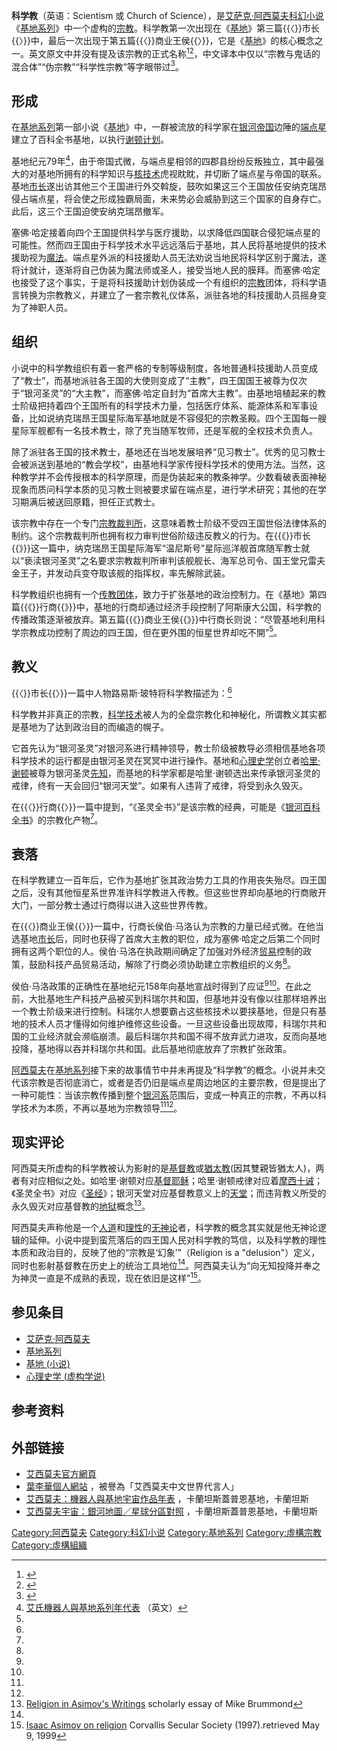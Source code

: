 '''科学教'''（英语：Scientism 或 Church of Science），是[[艾萨克·阿西莫夫|艾萨克·阿西莫夫]][[科幻小说|科幻小说]]《[[基地系列|基地系列]]》中一个虚构的[[宗教|宗教]]。科学教第一次出现在《[[基地_(小说)|基地]]》第三篇{{〈}}市长{{〉}}中，最后一次出现于第五篇{{〈}}商业王侯{{〉}}，它是《[[基地_(小说)|基地]]》的核心概念之一。英文原文中并没有提及该宗教的正式名称<ref name="原本">{{cite book |author=Issac Asimov |title=Foundation |year=1951 |publisher=Nightfall, Inc. |location=USA }}</ref><ref>{{Cite web |url=http://www.pannis.com/SFDG/TheFoundationTrilogy/index.html |title=The Foundation Trilogy: Notes, Articles, and Links |access-date=2008-08-21 |archive-date=2020-09-04 |archive-url=https://web.archive.org/web/20200904102511/http://www.pannis.com/SFDG/TheFoundationTrilogy/index.html |dead-url=no }}</ref>，中文译本中仅以“宗教与鬼话的混合体”“伪宗教”“科学性宗教”等字眼带过<ref name="中译本">{{cite book |author=艾萨克·阿西莫夫 |coauthors=叶李华 译 |title=基地 |ye5 |publisher=四川出版集团.天地出版社 |location=中国成都 |isbn=7-80624-942-7 }}</ref>。

==形成==
在[[基地系列|基地系列]]第一部小说《[[基地_(小说)|基地]]》中，一群被流放的科学家在[[银河帝国系列|银河帝国]]边陲的[[端点星|端点星]]建立了百科全书基地，以执行[[谢顿计划|谢顿计划]]。

基地纪元79年<ref name="年表">[http://www.asimovonline.com/oldsite/insane_list.html 艾氏機器人與基地系列年代表] {{Wayback|url=http://www.asimovonline.com/oldsite/insane_list.html |date=20060613160450 }}（英文）</ref>，由于帝国式微，与端点星相邻的四郡县纷纷反叛独立，其中最强大的{{link-en|安纳克瑞昂 (行星)|Anacreon (planet)|安纳克瑞昂王国}}对基地所拥有的科学知识与[[核能|核技术]]虎视眈眈，并切断了端点星与帝国的联系。基地[[市长|市长]]{{link-en|塞佛·哈定|Salvor Hardin}}遂出访其他三个王国进行外交斡旋，鼓吹如果这三个王国放任安纳克瑞昂侵占端点星，将会使之形成独霸局面，未来势必会威胁到这三个国家的自身存亡。此后，这三个王国迫使安纳克瑞昂撤军。

塞佛·哈定接着向四个王国提供科学与医疗援助，以求降低四国联合侵犯端点星的可能性。然而四王国由于科学技术水平远远落后于基地，其人民将基地提供的技术援助视为[[魔法|魔法]]。端点星外派的科技援助人员无法劝说当地民将科学区别于魔法，遂将计就计，逐渐将自己伪装为魔法师或圣人，接受当地人民的膜拜。而塞佛·哈定也接受了这个事实，于是将科技援助计划伪装成一个有组织的[[宗教|宗教]]团体，将科学语言转换为宗教教义，并建立了一套宗教礼仪体系，派驻各地的科技援助人员摇身变为了神职人员。

==组织==
小说中的科学教组织有着一套严格的专制等级制度，各地普通科技援助人员变成了“教士”，而基地派驻各王国的大使则变成了“主教”，四王国国王被尊为仅次于“银河圣灵”的“大主教”，而塞佛·哈定自封为“首席大主教”。由基地培植起来的教士阶级把持着四个王国所有的科学技术力量，包括医疗体系、能源体系和军事设备，比如说纳克瑞昂王国星际海军基地就是不容侵犯的宗教圣殿。四个王国每一艘星际军舰都有一名技术教士，除了充当随军牧师，还是军舰的全权技术负责人。

除了派驻各王国的技术教士，基地还在当地发展培养“见习教士”。优秀的见习教士会被派送到基地的“教会学校”，由基地科学家传授科学技术的使用方法。当然，这种教学并不会传授根本的科学原理，而是伪装起来的教条神学。少数看破表面神秘现象而质问科学本质的见习教士则被要求留在端点星，进行学术研究；其他的在学习期满后被送回原籍，担任正式教士。

该宗教中存在一个专门[[宗教裁判所|宗教裁判所]]，这意味着教士阶级不受四王国世俗法律体系的制约。这个宗教裁判所也拥有权力审判世俗阶级违反教义的行为。在{{《}}市长{{》}}这一篇中，纳克瑞昂王国星际海军“温尼斯号”星际巡洋舰首席随军教士就以“亵渎银河圣灵”之名要求宗教裁判所审判该舰舰长、海军总司令、国王堂兄雷夫金王子，并发动兵变夺取该舰的指挥权，率先解除武装。

科学教组织也拥有一个[[传教士|传教团体]]，致力于扩张基地的政治控制力。在《基地》第四篇{{《}}行商{{》}}中，基地的行商却通过经济手段控制了阿斯康大公国，科学教的传播政策逐渐被放弃。第五篇{{《}}商业王侯{{》}}中行商长{{link-en|侯伯·马洛|Hober Marlow}}则说：“尽管基地利用科学宗教成功控制了周边的四王国，但在更外围的恒星世界却吃不開”<ref name="中译本"/>。

==教义==
{{〈}}市长{{〉}}一篇中人物路易斯·玻特将科学教描述为：<ref name="中译本"/>

{{quote|
就伦理学而言并没有什么问题，和旧帝国时代的各种哲学流派没有太大不同，不外是高度的道德标准那一套。由那个角度来看，没有什么值得批评。
}}

科学教并非真正的宗教，[[科学技术|科学技术]]被人为的全盘宗教化和神秘化，所谓教义其实都是基地为了达到政治目的而编造的幌子。

它首先认为“银河圣灵”对银河系进行精神领导，教士阶级被教导必须相信基地各项科学技术的运行都是由银河圣灵在冥冥中进行操作。基地和[[心理史学_(虚构学说)|心理史学]]创立者[[哈里·谢顿|哈里·谢顿]]被尊为银河圣灵[[先知|先知]]，而基地的科学家都是哈里·谢顿选出来传承银河圣灵的戒律，终有一天会回归“银河天堂”。如果有人违背了戒律，将受到永久毁灭。

在{{〈}}行商{{〉}}一篇中提到，“《圣灵全书》”是该宗教的经典，可能是《[[银河百科全书|银河百科全书]]》的宗教化产物<ref name="中译本"/>。

==衰落==
在科学教建立一百年后，它作为基地扩张其政治势力工具的作用丧失殆尽。四王国之后，没有其他恒星系世界准许科学教进入传教。但这些世界却向基地的行商敞开大门，一部分教士通过行商得以进入这些世界传教。

在{{〈}}商业王侯{{〉}}一篇中，行商长侯伯·马洛认为宗教的力量已经式微。在他当选基地[[市长|市长]]后，同时也获得了首席大主教的职位，成为塞佛·哈定之后第二个同时拥有这两个职位的人。侯伯·马洛在执政期间确定了加强对外经济[[贸易|贸易]]控制的政策，鼓励科技产品贸易活动，解除了行商必须协助建立宗教组织的义务<ref name="中译本"/>。

侯伯·马洛政策的正确性在基地纪元158年{{link-en|科瑞尔共和国|Korell}}向基地宣战时得到了应证<ref name="中译本"/><ref name="年表"/>。在此之前，大批基地生产科技产品被买到科瑞尔共和国，但基地并没有像以往那样培养出一个教士阶级来进行控制。科瑞尔人想要霸占这些核技术以要挟基地，但是只有基地的技术人员才懂得如何维护维修这些设备。一旦这些设备出现故障，科瑞尔共和国的工业经济就会濒临崩溃。最后科瑞尔共和国不得不放弃武力进攻，反而向基地投降，基地得以吞并科瑞尔共和国。此后基地彻底放弃了宗教扩张政策。

[[阿西莫夫|阿西莫夫]]在[[基地系列|基地系列]]接下来的故事情节中并未再提及“科学教”的概念。小说并未交代该宗教是否彻底消亡，或者是否仍旧是端点星周边地区的主要宗教，但是提出了一种可能性：当该宗教传播到整个[[银河系|银河系]]范围后，变成一种真正的宗教，不再以科学技术为本质，不再以基地为宗教领导<ref name="原本"/><ref name="中译本"/>。

==现实评论==
阿西莫夫所虚构的科学教被认为影射的是[[基督教|基督教]]或[[猶太教|猶太教]](因其雙親皆猶太人)，两者有对应相似之处。如哈里·谢顿对应[[基督耶稣|基督耶稣]]；哈里·谢顿戒律对应着[[摩西十诫|摩西十诫]]；《圣灵全书》对应《[[圣经|圣经]]》；银河天堂对应基督教意义上的[[天堂|天堂]]；而违背教义所受的永久毁灭对应基督教的[[地狱|地狱]]概念<ref name="宗教">[http://www.angelfire.com/wi/mikebru/Alps.html Religion in Asimov's Writings] {{Wayback|url=http://www.angelfire.com/wi/mikebru/Alps.html |date=20210122074208 }} scholarly essay of Mike Brummond</ref>。

阿西莫夫声称他是一个[[人道主义|人道]]和[[理性主义|理性]]的[[无神论|无神论]]者，科学教的概念其实就是他无神论逻辑的延伸。小说中提到蛮荒落后的四王国人民对科学教的笃信，以及科学教的理性本质和政治目的，反映了他的“宗教是‘幻象’”（Religion is a "delusion"）定义，同时也影射基督教在历史上的统治工具地位<ref name="宗教"/>。阿西莫夫认为“向无知投降并奉之为神灵一直是不成熟的表现，现在依旧是这样”<ref>[http://css.peak.org/newsletter/1997/aug97/asimov.html Isaac Asimov on religion] {{webarchive|url=https://web.archive.org/web/20051127124434/http://css.peak.org/newsletter/1997/aug97/asimov.html |date=2005-11-27 }} Corvallis Secular Society (1997).retrieved May 9, 1999</ref>。

==参见条目==
*[[艾萨克·阿西莫夫|艾萨克·阿西莫夫]]
*[[基地系列|基地系列]]
*[[基地_(小说)|基地 (小说)]]
*[[心理史学_(虚构学说)|心理史学 (虚构学说)]]

==参考资料==
{{Reflist|2}}

==外部链接==
*[http://www.asimovonline.com/ 艾西莫夫官方網頁] {{Wayback|url=http://www.asimovonline.com/ |date=20101027015906 }}
*[http://yehleehwa.net/ 葉李華個人網站] {{Wayback|url=http://yehleehwa.net/ |date=20120116154003 }}，被譽為「艾西莫夫中文世界代言人」
*[http://blog.yam.com/krantas/article/1911265 艾西莫夫：機器人與基地宇宙作品年表] {{Wayback|url=http://blog.yam.com/krantas/article/1911265 |date=20110309073418 }}，卡蘭坦斯蓋普恩基地，卡蘭坦斯
*[http://blog.yam.com/krantas/article/3197914 艾西莫夫宇宙：銀河地圖／星球分區對照] {{Wayback|url=http://blog.yam.com/krantas/article/3197914 |date=20080609040317 }}，卡蘭坦斯蓋普恩基地，卡蘭坦斯

{{asimov}}

{{DEFAULTSORT:Scientism}}
[[Category:阿西莫夫|Category:阿西莫夫]]
[[Category:科幻小说|Category:科幻小说]]
[[Category:基地系列|Category:基地系列]]
[[Category:虛構宗教|Category:虛構宗教]]
[[Category:虛構組織|Category:虛構組織]]